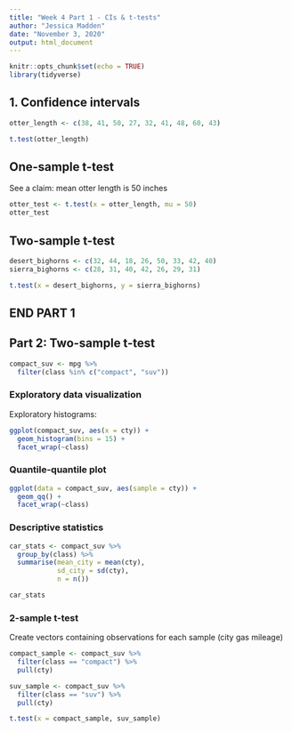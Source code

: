 ```yaml
---
title: "Week 4 Part 1 - CIs & t-tests"
author: "Jessica Madden"
date: "November 3, 2020"
output: html_document
---
```


```r
knitr::opts_chunk$set(echo = TRUE)
library(tidyverse)
```

## 1. Confidence intervals

```r
otter_length <- c(38, 41, 50, 27, 32, 41, 48, 60, 43)

t.test(otter_length)
```

## One-sample t-test

See a claim: mean otter length is 50 inches

```r
otter_test <- t.test(x = otter_length, mu = 50)
otter_test
```

## Two-sample t-test

```r
desert_bighorns <- c(32, 44, 18, 26, 50, 33, 42, 40)
sierra_bighorns <- c(28, 31, 40, 42, 26, 29, 31)

t.test(x = desert_bighorns, y = sierra_bighorns)
```

## END PART 1

## Part 2: Two-sample t-test
```r
compact_suv <- mpg %>% 
  filter(class %in% c("compact", "suv"))
```

### Exploratory data visualization

Exploratory histograms:

```r
ggplot(compact_suv, aes(x = cty)) +
  geom_histogram(bins = 15) +
  facet_wrap(~class)
```

### Quantile-quantile plot

```r
ggplot(data = compact_suv, aes(sample = cty)) + 
  geom_qq() +
  facet_wrap(~class)
```

### Descriptive statistics

```r
car_stats <- compact_suv %>% 
  group_by(class) %>% 
  summarise(mean_city = mean(cty), 
            sd_city = sd(cty), 
            n = n())

car_stats
```

### 2-sample t-test

Create vectors containing observations for each sample (city gas mileage)
```r
compact_sample <- compact_suv %>% 
  filter(class == "compact") %>% 
  pull(cty)

suv_sample <- compact_suv %>% 
  filter(class == "suv") %>% 
  pull(cty)

t.test(x = compact_sample, suv_sample)
```

